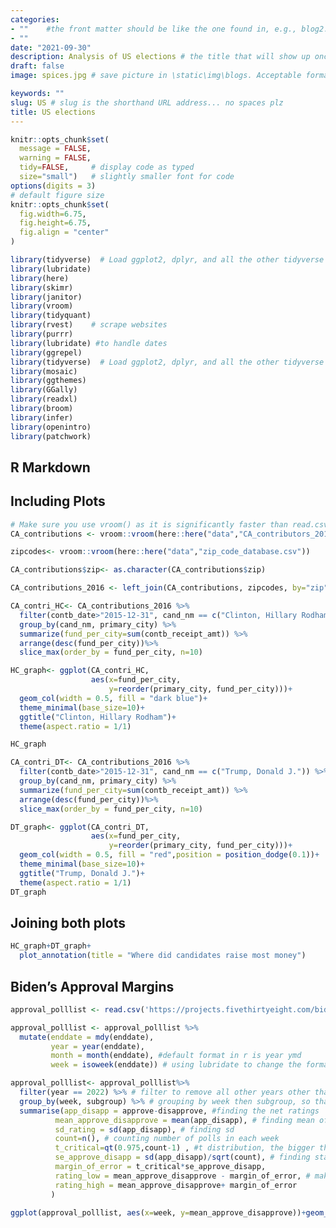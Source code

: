 ```yaml
---
categories:  
- ""    #the front matter should be like the one found in, e.g., blog2.md. It cannot be like the normal Rmd we used
- ""
date: "2021-09-30"
description: Analysis of US elections # the title that will show up once someone gets to this page
draft: false
image: spices.jpg # save picture in \static\img\blogs. Acceptable formats= jpg, jpeg, or png . Your iPhone pics wont work

keywords: ""
slug: US # slug is the shorthand URL address... no spaces plz
title: US elections
---
```


```r
knitr::opts_chunk$set(
  message = FALSE, 
  warning = FALSE, 
  tidy=FALSE,     # display code as typed
  size="small")   # slightly smaller font for code
options(digits = 3)
# default figure size
knitr::opts_chunk$set(
  fig.width=6.75, 
  fig.height=6.75,
  fig.align = "center"
)
```

```r
library(tidyverse)  # Load ggplot2, dplyr, and all the other tidyverse packages
library(lubridate)
library(here)
library(skimr)
library(janitor)
library(vroom)
library(tidyquant)
library(rvest)    # scrape websites
library(purrr)  
library(lubridate) #to handle dates
library(ggrepel)
library(tidyverse)  # Load ggplot2, dplyr, and all the other tidyverse packages
library(mosaic)
library(ggthemes)
library(GGally)
library(readxl)
library(broom)
library(infer)
library(openintro)
library(patchwork)
```

## R Markdown


## Including Plots

```r
# Make sure you use vroom() as it is significantly faster than read.csv()
CA_contributions <- vroom::vroom(here::here("data","CA_contributors_2016.csv"))

zipcodes<- vroom::vroom(here::here("data","zip_code_database.csv"))

```

```r

CA_contributions$zip<- as.character(CA_contributions$zip)

CA_contributions_2016 <- left_join(CA_contributions, zipcodes, by="zip")

```

```r
CA_contri_HC<- CA_contributions_2016 %>% 
  filter(contb_date>"2015-12-31", cand_nm == c("Clinton, Hillary Rodham" )) %>% 
  group_by(cand_nm, primary_city) %>% 
  summarize(fund_per_city=sum(contb_receipt_amt)) %>% 
  arrange(desc(fund_per_city))%>% 
  slice_max(order_by = fund_per_city, n=10) 
```

```r
HC_graph<- ggplot(CA_contri_HC, 
                  aes(x=fund_per_city, 
                      y=reorder(primary_city, fund_per_city)))+
  geom_col(width = 0.5, fill = "dark blue")+
  theme_minimal(base_size=10)+
  ggtitle("Clinton, Hillary Rodham")+
  theme(aspect.ratio = 1/1)

HC_graph
```


```r
CA_contri_DT<- CA_contributions_2016 %>% 
  filter(contb_date>"2015-12-31", cand_nm == c("Trump, Donald J.")) %>% 
  group_by(cand_nm, primary_city) %>% 
  summarize(fund_per_city=sum(contb_receipt_amt)) %>% 
  arrange(desc(fund_per_city))%>% 
  slice_max(order_by = fund_per_city, n=10)
```

```r

DT_graph<- ggplot(CA_contri_DT, 
                  aes(x=fund_per_city, 
                      y=reorder(primary_city, fund_per_city)))+
  geom_col(width = 0.5, fill = "red",position = position_dodge(0.1))+
  theme_minimal(base_size=10)+
  ggtitle("Trump, Donald J.")+
  theme(aspect.ratio = 1/1)
DT_graph
```

## Joining both plots

```r
HC_graph+DT_graph+
  plot_annotation(title = "Where did candidates raise most money")
```

## Biden's Approval Margins 

```r
approval_polllist <- read.csv('https://projects.fivethirtyeight.com/biden-approval-data/approval_polllist.csv') 

approval_polllist <- approval_polllist %>% 
  mutate(enddate = mdy(enddate), 
         year = year(enddate),
         month = month(enddate), #default format in r is year ymd
         week = isoweek(enddate)) # using lubridate to change the format of the dates. 

approval_polllist<- approval_polllist%>%
  filter(year == 2022) %>% # filter to remove all other years other than 2022.
  group_by(week, subgroup) %>% # grouping by week then subgroup, so that we can conitnue analysis
  summarise(app_disapp = approve-disapprove, #finding the net ratings
          mean_approve_disapprove = mean(app_disapp), # finding mean of net ratings
          sd_rating = sd(app_disapp), # finding sd
          count=n(), # counting number of polls in each week
          t_critical=qt(0.975,count-1) , #t distribution, the bigger the sample count, the faster t_critical approach 1.96
          se_approve_disapp = sd(app_disapp)/sqrt(count), # finding standard error
          margin_of_error = t_critical*se_approve_disapp,  
          rating_low = mean_approve_disapprove - margin_of_error, # make our ribbon bands
          rating_high = mean_approve_disapprove+ margin_of_error 
         )

ggplot(approval_polllist, aes(x=week, y=mean_approve_disapprove))+geom_ribbon(aes( ymax = rating_high, ymin=rating_low, fill = subgroup))+ geom_line()+ facet_grid(rows = vars(subgroup)) + labs(x = 'Week in 2022', y ='', title = "Biden's Net Approval Ratings in 2022", subtitle = "Weekly Data, Approve - Disapprove, %")+ylim(-25,-5)+xlim(0,35)

```